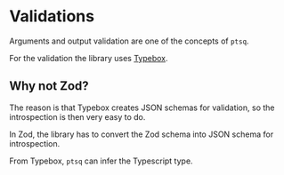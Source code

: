 # Validations

Arguments and output validation are one of the concepts of `ptsq`.

For the validation the library uses [Typebox](https://github.com/sinclairzx81/typebox).

## Why not Zod?

The reason is that Typebox creates JSON schemas for validation, so the introspection is then very easy to do.

In Zod, the library has to convert the Zod schema into JSON schema for introspection.

From Typebox, `ptsq` can infer the Typescript type.
